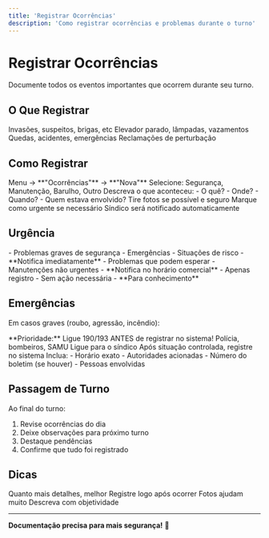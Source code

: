 ```yaml
---
title: 'Registrar Ocorrências'
description: 'Como registrar ocorrências e problemas durante o turno'
---
```


# Registrar Ocorrências

Documente todos os eventos importantes que ocorrem durante seu turno.

## O Que Registrar

<CardGroup cols={2}>
  <Card title="Problemas de Segurança" icon="shield-exclamation">
    Invasões, suspeitos, brigas, etc
  </Card>
  
  <Card title="Manutenção" icon="wrench">
    Elevador parado, lâmpadas, vazamentos
  </Card>
  
  <Card title="Incidentes" icon="triangle-exclamation">
    Quedas, acidentes, emergências
  </Card>
  
  <Card title="Barulho Excessivo" icon="volume-high">
    Reclamações de perturbação
  </Card>
</CardGroup>

## Como Registrar

<Steps>
  <Step title="Acesse Ocorrências">
    Menu → **"Ocorrências"** → **"Nova"**
  </Step>
  
  <Step title="Tipo">
    Selecione: Segurança, Manutenção, Barulho, Outro
  </Step>
  
  <Step title="Descrição">
    Descreva o que aconteceu:
    - O quê?
    - Onde?
    - Quando?
    - Quem estava envolvido?
  </Step>
  
  <Step title="Fotos">
    Tire fotos se possível e seguro
  </Step>
  
  <Step title="Urgência">
    Marque como urgente se necessário
  </Step>
  
  <Step title="Salve">
    Síndico será notificado automaticamente
  </Step>
</Steps>

## Urgência

<Tabs>
  <Tab title="🔴 Urgente">
    - Problemas graves de segurança
    - Emergências
    - Situações de risco
    - **Notifica imediatamente**
  </Tab>
  
  <Tab title="🟡 Normal">
    - Problemas que podem esperar
    - Manutenções não urgentes
    - **Notifica no horário comercial**
  </Tab>
  
  <Tab title="🟢 Informativo">
    - Apenas registro
    - Sem ação necessária
    - **Para conhecimento**
  </Tab>
</Tabs>

## Emergências

Em casos graves (roubo, agressão, incêndio):

<Warning>
  **Prioridade:** Ligue 190/193 ANTES de registrar no sistema!
</Warning>

<Steps>
  <Step title="Chame Ajuda">
    Polícia, bombeiros, SAMU
  </Step>
  
  <Step title="Avise Síndico">
    Ligue para o síndico
  </Step>
  
  <Step title="Registre Depois">
    Após situação controlada, registre no sistema
  </Step>
  
  <Step title="Detalhes">
    Inclua:
    - Horário exato
    - Autoridades acionadas
    - Número do boletim (se houver)
    - Pessoas envolvidas
  </Step>
</Steps>

## Passagem de Turno

Ao final do turno:

1. Revise ocorrências do dia
2. Deixe observações para próximo turno
3. Destaque pendências
4. Confirme que tudo foi registrado

## Dicas

<CardGroup cols={2}>
  <Card title="Seja Detalhista" icon="list-check">
    Quanto mais detalhes, melhor
  </Card>
  
  <Card title="Registre Rápido" icon="bolt">
    Registre logo após ocorrer
  </Card>
  
  <Card title="Use Fotos" icon="camera">
    Fotos ajudam muito
  </Card>
  
  <Card title="Mantenha Calma" icon="hand">
    Descreva com objetividade
  </Card>
</CardGroup>

---

**Documentação precisa para mais segurança!** 📝

